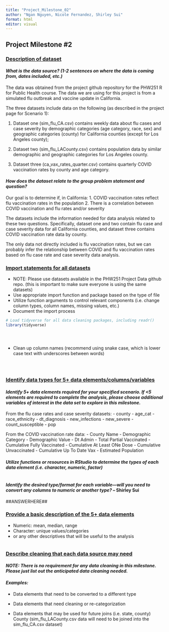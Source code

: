 ```yaml
---
title: "Project_Milestone_02"
author: "Ngan Nguyen, Nicole Fernandez, Shirley Sui"
format: html
editor: visual
---
```


## Project Milestone #2

### [Description of dataset]{.underline}

#### *What is the data source? (1-2 sentences on where the data is coming from, dates included, etc.)*

The data was obtained from the project github repository for the PHW251 R for Public Health course. The data we are using for this project is from a simulated flu outbreak and vaccine update in California.

The three datasets include data on the following (as described in the project page for Scenario 1):

1.  Dataset one (sim_flu_CA.csv) contains weekly data about flu cases and case severity by demographic categories (age category, race, sex) and geographic categories (county) for California counties (except for Los Angeles county);

2.  Dataset two (sim_flu_LACounty.csv) contains population data by similar demographic and geographic categories for Los Angeles county.

3.  Dataset three (ca_vax_rates_quarter.csv) contains quarterly COVID vaccination rates by county and age category.

#### *How does the dataset relate to the group problem statement and question?*

Our goal is to determine if, in California: 
1.  COVID vaccination rates reflect flu vaccination rates in the population 
2.  There is a correlation between COVID vaccination and flu rates and/or severity

The datasets include the information needed for data analysis related to these two questions. Specifically, dataset one and two contain flu case and case severity data for all California counties, and dataset three contains COVID vaccination rate data by county.

The only data not directly included is flu vaccination rates, but we can probably infer the relationship between COVID and flu vaccination rates based on flu case rate and case severity data analysis.

### [Import statements for all datasets]{.underline}

-   NOTE: Please use datasets available in the PHW251 Project Data github repo. (this is important to make sure everyone is using the same datasets)
-   Use appropriate import function and package based on the type of file
-   Utilize function arguments to control relevant components (i.e. change column types, column names, missing values, etc.)
-   Document the import process

``` r
# Load tidyverse for all data cleaning packages, including readr()
library(tidyverse)
```

``` r

```

``` r

```

``` r

```

-   Clean up column names (recommend using snake case, which is lower case text with underscores between words)

``` r

```

``` r

```

``` r

```

### [Identify data types for 5+ data elements/columns/variables]{.underline}

#### *Identify 5+ data elements required for your specified scenario. If \<5 elements are required to complete the analysis, please choose additional variables of interest in the data set to explore in this milestone.*

From the flu case rates and case severity datasets:
-  county
-  age_cat
-  race_ethnicity
-  dt_diagnosis
-  new_infections
-  new_severe
-  count_susceptible
-  pop

From the COVID vaccination rate data:
-  County Name
-  Demographic Category	
-  Demographic Value
-  Dt Admin
-  Total Partial Vaccinated
-  Cumulative Fully Vaccinated
-  Cumulative At Least ONe Dose
-  Cumulative Unvaccinated
-  Cumulative Up To Date Vax
-  Estimated Population

#### *Utilize functions or resources in RStudio to determine the types of each data element (i.e. character, numeric, factor)*

``` r

```

#### *Identify the desired type/format for each variable---will you need to convert any columns to numeric or another type?* -- Shirley Sui

##ANSWERHERE##

### [Provide a basic description of the 5+ data elements]{.underline}
-  Numeric: mean, median, range
-  Character: unique values/categories
-  or any other descriptives that will be useful to the analysis

``` r

```

### [Describe cleaning that each data source may need]{.underline}

#### *NOTE: There is no requirement for any data cleaning in this milestone. Please just list out the anticipated data cleaning needed.*
#### *Examples:*
-   Data elements that need to be converted to a different type


-   Data elements that need cleaning or re-categorization


-   Data elements that may be used for future joins (i.e. state, county)
County (sim_flu_LACounty.csv data will need to be joined into the sim_flu_CA.csv dataset)
